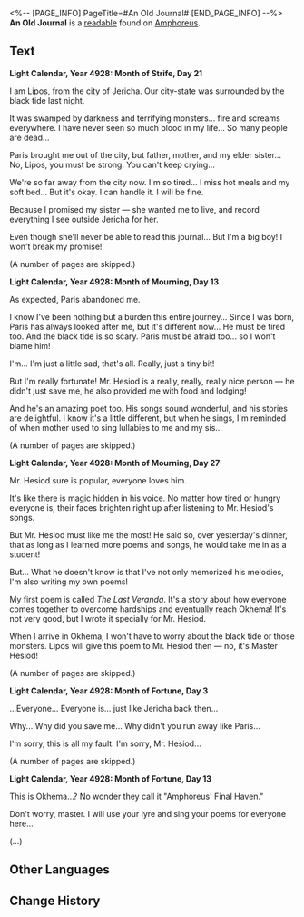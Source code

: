 <%-- [PAGE_INFO]
PageTitle=#An Old Journal#
[END_PAGE_INFO] --%>
{{Readable Infobox
|id           = 441
|partIds      = 190743
|title        = 
|image        = Item An Old Journal.png
|world        = Amphoreus
|parts        = 1
|author       = <!--to be added-->
|description  = The journal of Lipos, the poet. Recorded within are Lipos' multitude of experiences during his journey to Okhema after his hometown was destroyed.
|part1        = An Old Journal
|source1      = {{cx|Source missing}}
|characters   = 
|factions     = 
}}
'''An Old Journal''' is a [[readable]] found on [[Amphoreus]].
<!--
==Location==
{{Map Embed|<map name>|<marker id>}}
-->
==Text==
'''Light Calendar, Year 4928: Month of Strife, Day 21'''

I am Lipos, from the city of Jericha. Our city-state was surrounded by the black tide last night.

It was swamped by darkness and terrifying monsters... fire and screams everywhere. I have never seen so much blood in my life... So many people are dead...

Paris brought me out of the city, but father, mother, and my elder sister... No, Lipos, you must be strong. You can't keep crying...

We're so far away from the city now. I'm so tired... I miss hot meals and my soft bed... But it's okay. I can handle it. I will be fine.

Because I promised my sister &mdash; she wanted me to live, and record everything I see outside Jericha for her.

Even though she'll never be able to read this journal... But I'm a big boy! I won't break my promise!

(A number of pages are skipped.)

'''Light Calendar, Year 4928: Month of Mourning, Day 13'''

As expected, Paris abandoned me.

I know I've been nothing but a burden this entire journey... Since I was born, Paris has always looked after me, but it's different now... He must be tired too. And the black tide is so scary. Paris must be afraid too... so I won't blame him!

I'm... I'm just a little sad, that's all. Really, just a tiny bit!

But I'm really fortunate! Mr. Hesiod is a really, really, really nice person &mdash; he didn't just save me, he also provided me with food and lodging!

And he's an amazing poet too. His songs sound wonderful, and his stories are delightful. I know it's a little different, but when he sings, I'm reminded of when mother used to sing lullabies to me and my sis...

(A number of pages are skipped.)

'''Light Calendar, Year 4928: Month of Mourning, Day 27'''

Mr. Hesiod sure is popular, everyone loves him.

It's like there is magic hidden in his voice. No matter how tired or hungry everyone is, their faces brighten right up after listening to Mr. Hesiod's songs.

But Mr. Hesiod must like me the most! He said so, over yesterday's dinner, that as long as I learned more poems and songs, he would take me in as a student!

But... What he doesn't know is that I've not only memorized his melodies, I'm also writing my own poems!

My first poem is called ''The Last Veranda''. It's a story about how everyone comes together to overcome hardships and eventually reach Okhema! It's not very good, but I wrote it specially for Mr. Hesiod.

When I arrive in Okhema, I won't have to worry about the black tide or those monsters. Lipos will give this poem to Mr. Hesiod then &mdash; no, it's Master Hesiod!

(A number of pages are skipped.)

'''Light Calendar, Year 4928: Month of Fortune, Day 3'''

...Everyone... Everyone is... just like Jericha back then...

Why... Why did you save me... Why didn't you run away like Paris...

I'm sorry, this is all my fault. I'm sorry, Mr. Hesiod... {{Size|28|If only I was more useful... I'm sorry, Master Hesiod...}} {{Size|36|I'm sorry I'm sorry I'm sorry I'm sorry I'm sorry!}}

(A number of pages are skipped.)

'''Light Calendar, Year 4928: Month of Fortune, Day 13'''

This is Okhema...? No wonder they call it "Amphoreus' Final Haven."

Don't worry, master. I will use your lyre and sing your poems for everyone here...

(...)

<!--
==Trivia==
* 
-->
==Other Languages==
{{Other Languages
|en   = An Old Journal
|zhs  = 一本旧日记
|zht  = 一本舊日記
|ja   = 古びた日記
|ko   = 오래된 일기
|es   = Un diario viejo
|fr   = Un vieux journal
|ru   = Старый дневник
|th   = บันทึกเก่าหนึ่งเล่ม
|vi   = Một Cuốn Nhật Ký Cũ
|de   = Ein altes Tagebuch
|id   = Buku Harian Tua
|pt   = Um Diário Antigo
}}

==Change History==
{{Change History|3.0}}
